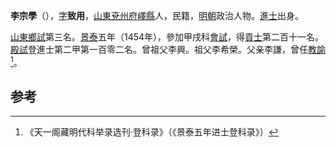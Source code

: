 '''李宗學'''（{{bd|1417年||？}}），[[表字|字]]'''致用'''，[[山東|山東]][[兗州府|兗州府]][[嶧縣|嶧縣]]人，民籍，[[明朝|明朝]]政治人物。[[進士|進士]]出身。

[[山東|山東]][[鄉試|鄉試]]第三名。[[景泰|景泰]]五年（1454年），參加甲戌科[[會試|會試]]，得[[貢士|貢士]]第二百十一名。[[殿試|殿試]]登進士第二甲第一百零二名。曾祖父李興。祖父李希榮。父亲李謙，曾任[[教諭|教諭]]<ref>《天一阁藏明代科举录选刊·登科录》（《景泰五年进士登科录》）</ref>。

==参考==
{{reflist}}
{{明朝人物小作品}}
{{景泰五年甲戌科殿試金榜}}